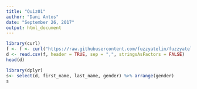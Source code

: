 ```yaml
---
title: "Quiz01"
author: "Dani Antos"
date: "September 26, 2017"
output: html_document
---
```


```r
library(curl)
f <- f <- curl("https://raw.githubusercontent.com/fuzzyatelin/fuzzyatelin.github.io/master/AN597_Fall17/zombies.csv")
d <- read.csv(f, header = TRUE, sep = ",", stringsAsFactors = FALSE)
head(d)
```

```r
library(dplyr)
s<- select(d, first_name, last_name, gender) %>% arrange(gender)
s
```

